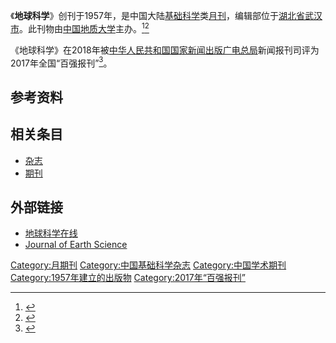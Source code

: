 {{Infobox journal
| title         = 地球科学<br/>Earth Science
| former_name   =武汉地质学院学报；北京地质学院学报
| frequency     = 月刊
| country       = [[中国大陆|中国大陆]]
| publisher     = [[中国地质大学|中国地质大学]]
| language = 
| native_title = 
| abbreviation = N/A
| discipline    = 基础科学
| impact        = 
| history =1957年起至今
| ISSN = 1000-2383
| CN            = 42-1874/P
| website       = http://www.earth-science.net/index.htm
}}
《'''地球科学'''》创刊于1957年，是中国大陆[[基础科学|基础科学]]类[[杂志#出版|月刊]]，编辑部位于[[湖北省|湖北省]][[武汉市|武汉市]]。此刊物由[[中国地质大学|中国地质大学]]主办。<ref name="知网1">{{Cite web|title=地球科学|url=https://navi.cnki.net/knavi/JournalDetail?pcode=CJFD&pykm=DQKX|accessdate=2021-02-02|work=navi.cnki.net|publisher=[[中国知网|中国知网]]}}</ref><ref name="维普1">{{Cite web|title=地球科学 - 维普中文期刊|url=http://www.cqvip.com/qikan/Detail.aspx?gch=94035A|accessdate=2021-02-02|author=|date=|format=|publisher=[[维普|维普]]|language=}}</ref>

《地球科学》在2018年被[[中华人民共和国国家新闻出版广电总局|中华人民共和国国家新闻出版广电总局]]新闻报刊司评为2017年全国“百强报刊”<ref>{{Cite web|title=2017年全国“百强报刊”推荐名单开始公示|url=http://www.ce.cn/culture/gd/201801/16/t20180116_27756145.shtml|accessdate=2021-02-10|author=赵新乐（中国新闻出版广电报）|date=2018-01-16|format=|work=www.ce.cn|publisher=[[中国经济网|中国经济网]]|language=|archive-date=2020-11-05|archive-url=https://web.archive.org/web/20201105014543/http://www.ce.cn/culture/gd/201801/16/t20180116_27756145.shtml|dead-url=no}}</ref>。
== 参考资料 ==
{{reflist|2}}

== 相关条目 ==

* [[杂志|杂志]]
* [[期刊|期刊]]

==外部链接==
* [http://www.earth-science.net/index.htm 地球科学在线] {{Wayback|url=http://www.earth-science.net/index.htm |date=20220329052049 }}{{Zh icon}}
* [http://en.earth-science.net/news/JES.htm Journal of Earth Science] {{Wayback|url=http://en.earth-science.net/news/JES.htm |date=20211005011638 }}{{En icon}}

{{pub-stub}}
{{全国百强报刊|2017}}

[[Category:月期刊|Category:月期刊]]
[[Category:中国基础科学杂志|Category:中国基础科学杂志]]
[[Category:中国学术期刊|Category:中国学术期刊]]
[[Category:1957年建立的出版物|Category:1957年建立的出版物]]
[[Category:2017年“百强报刊”|Category:2017年“百强报刊”]]